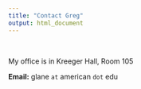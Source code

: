 ```yaml
---
title: "Contact Greg"
output: html_document
---
```

<br>


My office is in Kreeger Hall, Room 105 

**Email:** glane `at` american `dot` edu

